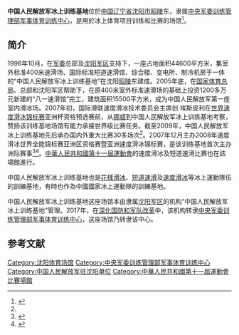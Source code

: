 {{Infobox_Stadium
|stadium_name = 中国人民解放军冰上训练基地
|image = 
|location = {{CHN}}[[辽宁省|辽宁省]][[沈阳市|沈阳市]]
|broke_ground = 1996年
|opened = 
|closed = 
|demolished = 
|owner =  [[中央军委训练管理部军事体育训练中心|中央军委训练管理部军事体育训练中心]]
|operator = 
|surface = [[乾冰|乾冰]]
|construction_cost = 1200万元[[人民币|人民币]]
|architect = 
|former_names = 
|tenants = 
|seating_capacity = 约300座
}}

'''中国人民解放军冰上训练基地'''位於[[中华人民共和国|中国]][[辽宁省|辽宁省]][[沈阳市|沈阳市]][[昭陵_(沈阳)|昭陵]]东，隶属[[中央军委训练管理部军事体育训练中心|中央军委训练管理部军事体育训练中心]]，是用於冰上体育项目训练和比赛的场馆<ref name=bsh>{{Cite web |url = http://sports.sina.com.cn/o/2009-01-08/10094160388.shtml |title = 一群人与一项运动--记解放军冰上训练基地人 |author =  |date = 2009-01-08 |publisher = 新浪 |language =  |accessdate =  |quote =  |archive-date = 2019-07-15 |archive-url = https://web.archive.org/web/20190715082935/http://sports.sina.com.cn/o/2009-01-08/10094160388.shtml |dead-url = no }}</ref>。

==简介==
1996年10月，在[[中央军事委员会|军委]]总部及[[沈阳军区|沈阳军区]]支持下，一座占地面积44600平方米，集室外标准400米速滑场、国际标准短道速滑馆、综合楼、变电所、制冷机房于一体的“中国人民解放军冰上训练基地”在沈阳[[昭陵_(沈阳)|昭陵]]东建成。2005年底，在[[国家体育总局|国家体育总局]]、总部和沈阳军区帮助下，在原400米室外标准速滑场的基础上投资1200多万元新建的“八一速滑馆”完工，建筑面积15500平方米，成为中国人民解放军第一座室内滑冰场。2007年初，国际滑联速度滑冰技术委员会主席创·埃斯皮利在[[世界競速滑冰錦標賽|世界速度滑冰锦标赛]]亚洲杯资格预选赛前，从[[挪威|挪威]]到中国人民解放军冰上训练基地考察，赞扬该训练基地场馆有能力承接世界级比赛任务。截至2009年，中国人民解放军冰上训练基地先后承办国内外重大比赛30多场次<ref name=bsh/>。2007年12月主办2008年速度滑冰世界全能锦标赛亚洲区资格赛暨亚洲速度滑冰锦标赛，是该训练基地首次主办洲际赛事<ref name=kaida>{{Cite web  |url =http://sports.sina.com.cn/o/2009-01-01/07524150748.shtml  |title =09中国体坛第一战元旦开打 王北星于凤桐冲全运金牌  |author =  |date =2009-01-01  |publisher =新浪  |language =  |accessdate =  |quote =  |archive-date =2019-07-20  |archive-url =https://web.archive.org/web/20190720061146/http://sports.sina.com.cn/o/2009-01-01/07524150748.shtml  |dead-url =no  }}</ref><ref>{{Cite web |url = http://news.163.com/07/1229/16/40T36SH3000120GU.html |title = 2008速度滑冰世界全能锦标赛亚洲区资格赛开赛 |author =  |date = 2007-12-29 |publisher = 网易 |language =  |accessdate =  |quote =  |archive-url = https://web.archive.org/web/20180225205700/http://news.163.com/07/1229/16/40T36SH3000120GU.html |archive-date = 2018-02-25 |dead-url = yes }}</ref>。[[中華人民共和國第十一屆運動會|中華人民共和國第十一屆運動會]]的速度滑冰及短道速滑比赛也在該場館進行。

中国人民解放军冰上训练基地也是[[花樣滑冰|花樣滑冰]]、[[短道速滑|短道速滑]]及[[速度滑冰|速度滑冰]]等冰上運動隊伍的訓練基地，有時也作為中國國家冰上運動隊的訓練基地。

中国人民解放军冰上训练基地这座场馆本由隶属[[沈阳军区|沈阳军区]]的机构“中国人民解放军冰上训练基地”管理。2017年，在[[深化国防和军队改革|深化国防和军队改革]]中，该机构转隶[[中央军委训练管理部军事体育训练中心|中央军委训练管理部军事体育训练中心]]，这座场馆乃转隶该中心。

== 参考文献 ==
{{Reflist}}

[[Category:沈阳体育场馆|Category:沈阳体育场馆]]
[[Category:中央军委训练管理部军事体育训练中心|Category:中央军委训练管理部军事体育训练中心]]
[[Category:中国人民解放军驻沈阳单位|Category:中国人民解放军驻沈阳单位]]
[[Category:中華人民共和國第十一屆運動會比賽場館|Category:中華人民共和國第十一屆運動會比賽場館]]
